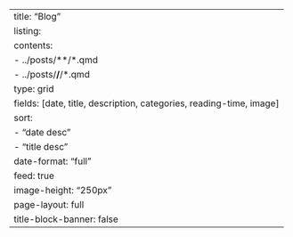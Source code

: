 ---
title: "Blog"
listing:
  contents: 
    - ../posts/**/*.qmd
    - ../posts/**/**/*.qmd
  type: grid
  fields: [date, title, description, categories, reading-time, image]
  sort:
    - "date desc"
    - "title desc"
  date-format: "full"
  feed: true
  image-height: "250px"
page-layout: full
title-block-banner: false
---